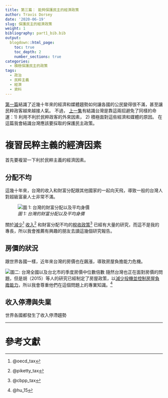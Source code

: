 ```yaml
---
title: 第三篇： 能夠保護民主的經濟政策
author: Travis Dorsey
date: '2020-06-19'
slug: 保護民主的經濟政策
weight: 1
bibliography: part1_bib.bib
output:
  blogdown::html_page:
    toc: true
    toc_depth: 2
    number_sections: true
categories:
  - 積極保護民主的政策
tags:
  - 政治
  - 民粹主義
  - 經濟
  - 資料
---
```


[第一篇](/中文版/積極保護民主的政策/第一篇民粹主義浪潮如何來台/)結識了近幾十年來的經濟和媒體趨勢如何讓各國的公民變得很不滿，甚至讓民粹政客越來越接人氣。 不過， [上一集](/中文版/積極保護民主的政策/第二篇台灣避免粹主義/)有結識台灣是靠這兩招避免了同樣的命運：1) 利用不利於民粹政客的外來因素， 2) 積極面對這些經濟和媒體的原因。 在這篇我會結識台灣應該要採取的保護民主政策。

# 複習民粹主義的經濟因素
首先要複習一下利於民粹主義的經濟因素。

## 分配不均
這幾十年來，台灣的收入和財富分配跟其他國家的一起向天飛，導致一般的台灣人對超級富豪人士非常不滿。

![*圖 1: 台灣的財富分配以及平均身價*](/zh/2020-04-02-_files/Taiwan Welath Pyramid.jpg)

關於[減少](http://www.oecd.org/economy/labour/49421421.pdf)^[@oecd_tax]  [收入](https://www.nber.org/papers/w17616.pdf)^[@piketty_tax]  和財富分配不均的[稅收政策](https://www.cbpp.org/sites/default/files/atoms/files/12-15-16sfp.pdf)^[@cbpp_tax] 已經有大量的研究，而這不是我的專長，所以我會推薦有興趣的朋友去讀這幾個研究報告。

## 房價的狀況
跟世界各國一樣，近年來台灣的房價也在飆漲，導致房屋負擔能力危機。

![*圖二: 台灣全國以及台北市的季度房價中位數倍數*](/zh/2020-04-02-_files/Quarterly Housing Median Multiple for Taiwan_zh.jpg)
隨然台灣也正在面對房價的問題，但是胡（2015）等人的研究已經制定了房屋政策，以[減少投機並控制房屋負擔能力](http://www.econ.sinica.edu.tw/UpFiles/2013090214141704234/Periodicals_Pdf2013090215154369017/EC452-3.pdf)，所以我會尊重他們在這個問題上的專業知識。^[@hu_15]


## 收入停滯與失業
世界各國都發生了收入停滯趨勢


***
# 參考文獻
